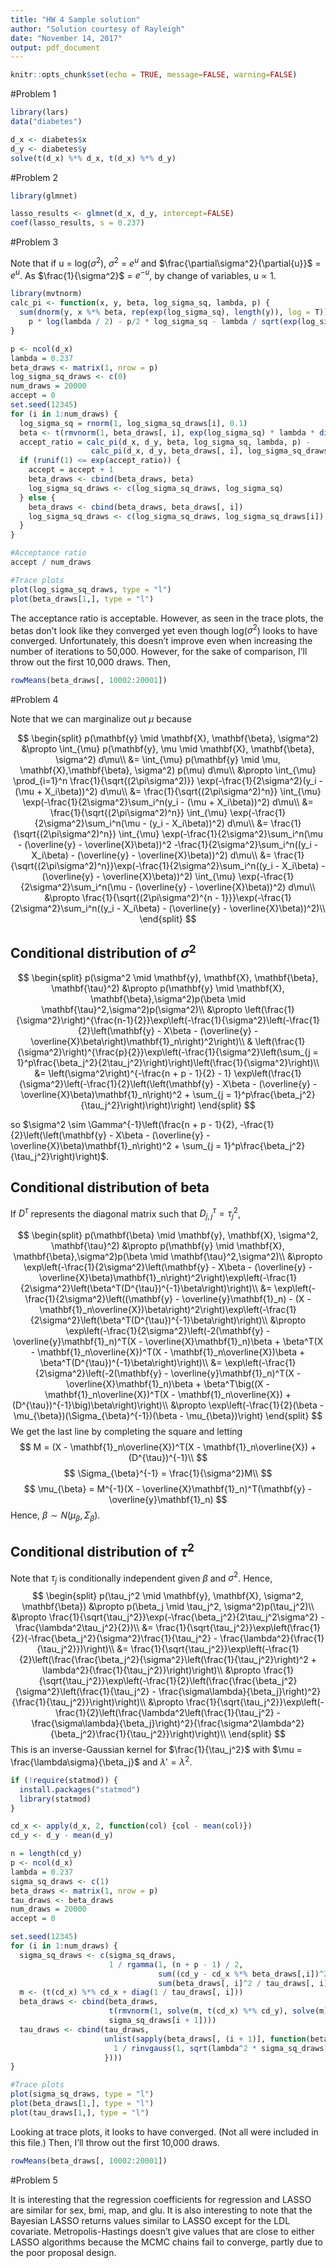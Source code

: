 ```yaml
---
title: "HW 4 Sample solution"
author: "Solution courtesy of Rayleigh"
date: "November 14, 2017"
output: pdf_document
---
```


```r
knitr::opts_chunk$set(echo = TRUE, message=FALSE, warning=FALSE)
```

#Problem 1

```r
library(lars)
data("diabetes")

d_x <- diabetes$x
d_y <- diabetes$y
solve(t(d_x) %*% d_x, t(d_x) %*% d_y)
```

#Problem 2

```r
library(glmnet)

lasso_results <- glmnet(d_x, d_y, intercept=FALSE)
coef(lasso_results, s = 0.237)
```

#Problem 3

Note that if u = log($\sigma^2$), $\sigma^2$ = $e^u$ and $\frac{\partial\sigma^2}{\partial{u}}$ = $e^u$. As $\frac{1}{\sigma^2}$ = $e^{-u}$, by change of variables, u $\propto$ 1.
```r
library(mvtnorm)
calc_pi <- function(x, y, beta, log_sigma_sq, lambda, p) {
  sum(dnorm(y, x %*% beta, rep(exp(log_sigma_sq), length(y)), log = T)) + 
    p * log(lambda / 2) - p/2 * log_sigma_sq - lambda / sqrt(exp(log_sigma_sq)) * sum(abs(beta))
}

p <- ncol(d_x)
lambda = 0.237
beta_draws <- matrix(1, nrow = p)
log_sigma_sq_draws <- c(0)
num_draws = 20000
accept = 0
set.seed(12345)
for (i in 1:num_draws) {
  log_sigma_sq = rnorm(1, log_sigma_sq_draws[i], 0.1)
  beta <- t(rmvnorm(1, beta_draws[, i], exp(log_sigma_sq) * lambda * diag(p)))
  accept_ratio = calc_pi(d_x, d_y, beta, log_sigma_sq, lambda, p) - 
                  calc_pi(d_x, d_y, beta_draws[, i], log_sigma_sq_draws[i], lambda, p)
  if (runif(1) <= exp(accept_ratio)) {
    accept = accept + 1
    beta_draws <- cbind(beta_draws, beta)
    log_sigma_sq_draws <- c(log_sigma_sq_draws, log_sigma_sq)
  } else {
    beta_draws <- cbind(beta_draws, beta_draws[, i])
    log_sigma_sq_draws <- c(log_sigma_sq_draws, log_sigma_sq_draws[i])
  }
}

#Acceptance ratio
accept / num_draws

#Trace plots
plot(log_sigma_sq_draws, type = "l")
plot(beta_draws[1,], type = "l")
```

The acceptance ratio is acceptable. However, as seen in the trace plots, the betas don't look like they converged yet even though log($\sigma^2$) looks to have converged. Unfortunately, this doesn't improve even when increasing the number of iterations to 50,000. However, for the sake of comparison, I'll throw out the first 10,000 draws. Then,

```r
rowMeans(beta_draws[, 10002:20001])
```

#Problem 4

Note that we can marginalize out $\mu$ because

$$
\begin{split}
p(\mathbf{y} \mid \mathbf{X}, \mathbf{\beta}, \sigma^2) &\propto 
\int_{\mu} p(\mathbf{y}, \mu \mid \mathbf{X}, \mathbf{\beta}, \sigma^2) d\mu\\
&= \int_{\mu} p(\mathbf{y} \mid  \mu, \mathbf{X},\mathbf{\beta}, \sigma^2) p(\mu) d\mu\\
&\propto \int_{\mu} \prod_{i=1}^n \frac{1}{\sqrt{(2\pi\sigma^2)}} \exp(-\frac{1}{2\sigma^2}(y_i - (\mu + X_i\beta))^2) d\mu\\
&= \frac{1}{\sqrt{(2\pi\sigma^2)^n}} \int_{\mu} \exp(-\frac{1}{2\sigma^2}\sum_i^n(y_i - (\mu + X_i\beta))^2) d\mu\\
&= \frac{1}{\sqrt{(2\pi\sigma^2)^n}} \int_{\mu} \exp(-\frac{1}{2\sigma^2}\sum_i^n(\mu - (y_i - X_i\beta))^2) d\mu\\
&= \frac{1}{\sqrt{(2\pi\sigma^2)^n}} \int_{\mu} \exp(-\frac{1}{2\sigma^2}\sum_i^n(\mu - (\overline{y} - \overline{X}\beta))^2 -\frac{1}{2\sigma^2}\sum_i^n((y_i - X_i\beta) - (\overline{y} - \overline{X}\beta))^2) d\mu\\
&= \frac{1}{\sqrt{(2\pi\sigma^2)^n}}\exp(-\frac{1}{2\sigma^2}\sum_i^n((y_i - X_i\beta) - (\overline{y} - \overline{X}\beta))^2) \int_{\mu} \exp(-\frac{1}{2\sigma^2}\sum_i^n(\mu - (\overline{y} - \overline{X}\beta))^2) d\mu\\
&\propto \frac{1}{\sqrt{(2\pi\sigma^2)^{n - 1}}}\exp(-\frac{1}{2\sigma^2}\sum_i^n((y_i - X_i\beta) - (\overline{y} - \overline{X}\beta))^2)\\
\end{split}
$$


## Conditional distribution of $\sigma^2$
$$
\begin{split}
p(\sigma^2 \mid \mathbf{y}, \mathbf{X}, \mathbf{\beta}, \mathbf{\tau}^2) &\propto
p(\mathbf{y} \mid \mathbf{X}, \mathbf{\beta},\sigma^2)p(\beta \mid \mathbf{\tau}^2,\sigma^2)p(\sigma^2)\\
&\propto \left(\frac{1}{\sigma^2}\right)^{\frac{n-1}{2}}\exp\left(-\frac{1}{\sigma^2}\left(-\frac{1}{2}\left(\mathbf{y} - X\beta - (\overline{y} - \overline{X}\beta\right)\mathbf{1}_n\right)^2\right)\\
& \left(\frac{1}{\sigma^2}\right)^{\frac{p}{2}}\exp\left(-\frac{1}{\sigma^2}\left(\sum_{j = 1}^p\frac{\beta_j^2}{2\tau_j^2}\right)\right)\left(\frac{1}{\sigma^2}\right)\\
&= \left(\sigma^2\right)^{-\frac{n + p - 1}{2} - 1}
\exp\left(\frac{1}{\sigma^2}\left(-\frac{1}{2}\left(\left(\mathbf{y} - X\beta - (\overline{y} - \overline{X}\beta)\mathbf{1}_n\right)^2 + \sum_{j = 1}^p\frac{\beta_j^2}{\tau_j^2}\right)\right)\right)
\end{split}
$$

so $\sigma^2 \sim \Gamma^{-1}\left(\frac{n + p - 1}{2}, -\frac{1}{2}\left(\left(\mathbf{y} - X\beta - (\overline{y} - \overline{X}\beta)\mathbf{1}_n\right)^2 + \sum_{j = 1}^p\frac{\beta_j^2}{\tau_j^2}\right)\right)$.

## Conditional distribution of $\mathbf{beta}$
If $D^\tau$ represents the diagonal matrix such that $D^\tau_{j,j} = \tau_j^2$,

$$
\begin{split}
p(\mathbf{\beta} \mid \mathbf{y}, \mathbf{X}, \sigma^2, \mathbf{\tau}^2) &\propto
p(\mathbf{y} \mid \mathbf{X}, \mathbf{\beta},\sigma^2)p(\beta \mid \mathbf{\tau}^2,\sigma^2)\\
&\propto \exp\left(-\frac{1}{2\sigma^2}\left(\mathbf{y} - X\beta - (\overline{y} - \overline{X}\beta)\mathbf{1}_n\right)^2\right)\exp\left(-\frac{1}{2\sigma^2}\left(\beta^T(D^{\tau})^{-1}\beta\right)\right)\\
&= \exp\left(-\frac{1}{2\sigma^2}\left((\mathbf{y} - \overline{y}\mathbf{1}_n) - (X - \mathbf{1}_n\overline{X})\beta\right)^2\right)\exp\left(-\frac{1}{2\sigma^2}\left(\beta^T(D^{\tau})^{-1}\beta\right)\right)\\
&\propto \exp\left(-\frac{1}{2\sigma^2}\left(-2(\mathbf{y} - \overline{y}\mathbf{1}_n)^T(X - \overline{X}\mathbf{1}_n)\beta + \beta^T(X - \mathbf{1}_n\overline{X})^T(X - \mathbf{1}_n\overline{X})\beta + \beta^T(D^{\tau})^{-1}\beta\right)\right)\\
&= \exp\left(-\frac{1}{2\sigma^2}\left(-2(\mathbf{y} - \overline{y}\mathbf{1}_n)^T(X - \overline{X}\mathbf{1}_n)\beta + \beta^T\big((X - \mathbf{1}_n\overline{X})^T(X - \mathbf{1}_n\overline{X}) + (D^{\tau})^{-1}\big)\beta\right)\right)\\
&\propto \exp\left(-\frac{1}{2}(\beta - \mu_{\beta})(\Sigma_{\beta}^{-1})(\beta - \mu_{\beta})\right)
\end{split}
$$
We get the last line by completing the square and letting
$$
M = (X - \mathbf{1}_n\overline{X})^T(X - \mathbf{1}_n\overline{X}) + (D^{\tau})^{-1}\\
$$
$$
\Sigma_{\beta}^{-1} = \frac{1}{\sigma^2}M\\
$$
$$
\mu_{\beta} = M^{-1}(X - \overline{X}\mathbf{1}_n)^T(\mathbf{y} - \overline{y}\mathbf{1}_n)
$$
Hence, $\beta \sim N(\mu_{\beta}, \Sigma_{\beta})$.

## Conditional distribution of $\tau^2$
Note that $\tau_j$ is conditionally independent given $\beta$ and $\sigma^2$. Hence,
$$
\begin{split}
p(\tau_j^2 \mid \mathbf{y}, \mathbf{X}, \sigma^2, \mathbf{\beta}) &\propto
p(\beta_j \mid \tau_j^2, \sigma^2)p(\tau_j^2)\\
&\propto \frac{1}{\sqrt{\tau_j^2}}\exp(-\frac{\beta_j^2}{2\tau_j^2\sigma^2} - \frac{\lambda^2\tau_j^2}{2})\\
&= \frac{1}{\sqrt{\tau_j^2}}\exp\left(\frac{1}{2}(-\frac{\beta_j^2}{\sigma^2}\frac{1}{\tau_j^2} - \frac{\lambda^2}{\frac{1}{\tau_j^2}})\right)\\
&= \frac{1}{\sqrt{\tau_j^2}}\exp\left(-\frac{1}{2}\left(\frac{\frac{\beta_j^2}{\sigma^2}\left(\frac{1}{\tau_j^2}\right)^2 + \lambda^2}{\frac{1}{\tau_j^2}}\right)\right)\\
&\propto \frac{1}{\sqrt{\tau_j^2}}\exp\left(-\frac{1}{2}\left(\frac{\frac{\beta_j^2}{\sigma^2}\left(\frac{1}{\tau_j^2} - \frac{\sigma\lambda}{\beta_j}\right)^2}{\frac{1}{\tau_j^2}}\right)\right)\\
&\propto \frac{1}{\sqrt{\tau_j^2}}\exp\left(-\frac{1}{2}\left(\frac{\lambda^2\left(\frac{1}{\tau_j^2} - \frac{\sigma\lambda}{\beta_j}\right)^2}{\frac{\sigma^2\lambda^2}{\beta_j^2}\frac{1}{\tau_j^2}}\right)\right)\\
\end{split}
$$
This is an inverse-Gaussian kernel for $\frac{1}{\tau_j^2}$ with $\mu = \frac{\lambda\sigma}{\beta_j}$ and $\lambda' = \lambda^2$.

```r
if (!require(statmod)) {
  install.packages("statmod")
  library(statmod)
}

cd_x <- apply(d_x, 2, function(col) {col - mean(col)})
cd_y <- d_y - mean(d_y)

n = length(cd_y)
p <- ncol(d_x)
lambda = 0.237
sigma_sq_draws <- c(1)
beta_draws <- matrix(1, nrow = p)
tau_draws <- beta_draws
num_draws = 20000
accept = 0

set.seed(12345)
for (i in 1:num_draws) {
  sigma_sq_draws <- c(sigma_sq_draws, 
                      1 / rgamma(1, (n + p - 1) / 2, 
                                 sum((cd_y - cd_x %*% beta_draws[,i])^2) +
                                 sum(beta_draws[, i]^2 / tau_draws[, i])))
  m <- (t(cd_x) %*% cd_x + diag(1 / tau_draws[, i]))
  beta_draws <- cbind(beta_draws, 
                      t(rmvnorm(1, solve(m, t(cd_x) %*% cd_y), solve(m) * 
                      sigma_sq_draws[i + 1])))
  tau_draws <- cbind(tau_draws,
                     unlist(sapply(beta_draws[, (i + 1)], function(beta) {
                       1 / rinvgauss(1, sqrt(lambda^2 * sigma_sq_draws[i + 1] / beta^2), lambda^2)
                     })))
}

#Trace plots
plot(sigma_sq_draws, type = "l")
plot(beta_draws[1,], type = "l")
plot(tau_draws[1,], type = "l")
```

Looking at trace plots, it looks to have converged. (Not all were included in this file.) Then, I'll throw out the first 10,000 draws.

```r
rowMeans(beta_draws[, 10002:20001])
```

#Problem 5

It is interesting that the regression coefficients for regression and LASSO are similar for sex, bmi, map, and glu. It is also interesting to note that the Bayesian LASSO returns values similar to LASSO except for the LDL covariate. Metropolis-Hastings doesn't give values that are close to either LASSO algorithms because the MCMC chains fail to converge, partly due to the poor proposal design.